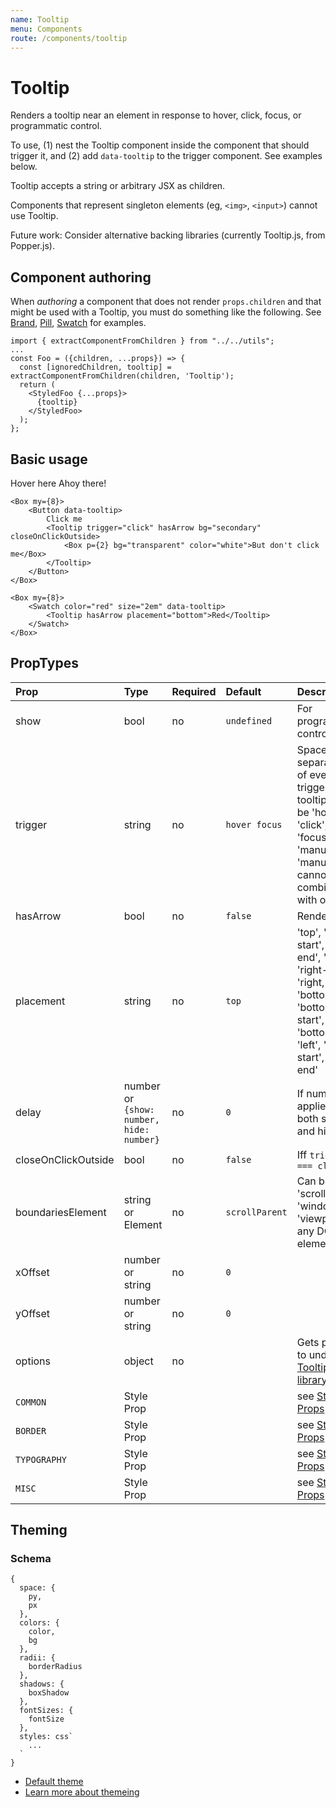 ```yaml
---
name: Tooltip
menu: Components
route: /components/tooltip
---
```



# Tooltip

Renders a tooltip near an element in response to hover, click, focus, or
programmatic control.

To use, (1) nest the Tooltip component inside the component that should trigger it,
and (2) add `data-tooltip` to the trigger component. See examples below.

Tooltip accepts a string or arbitrary JSX as children.

Components that represent singleton elements (eg, `<img>`, `<input>`) cannot use Tooltip.

Future work: Consider alternative backing libraries (currently Tooltip.js, from Popper.js).

## Component authoring

When *authoring* a component that does not render `props.children` and that might
be used with a Tooltip, you must do something like the following. See
[Brand](/components/brand), [Pill](/components/pill), [Swatch](/components/swatch)
for examples.

```
import { extractComponentFromChildren } from "../../utils";
...
const Foo = ({children, ...props}) => {
  const [ignoredChildren, tooltip] = extractComponentFromChildren(children, 'Tooltip');
  return (
    <StyledFoo {...props}>
      {tooltip}
    </StyledFoo>
  );
};
```

## Basic usage

<Playground>
    <Text my={8} py={1} bg="grayLight3" textAlign="center" data-tooltip>
        Hover here
        <Tooltip placement="right">Ahoy there!</Tooltip>
    </Text>

    <Box my={8}>
        <Button data-tooltip>
            Click me
            <Tooltip trigger="click" hasArrow bg="secondary" closeOnClickOutside>
                <Box p={2} bg="transparent" color="white">But don't click me</Box>
            </Tooltip>
        </Button>
    </Box>

    <Box my={8}>
        <Swatch color="red" size="2em" data-tooltip>
            <Tooltip hasArrow placement="bottom">Red</Tooltip>
        </Swatch>
    </Box>

</Playground>


## PropTypes

| Prop | Type | Required | Default | Description |
|:-----|:-----|:---------|:--------|:------------|
| show | bool | no | `undefined` | For programmatic control |
| trigger | string | no | `hover focus` | Space-separated list of events that trigger tooltip. Can be 'hover', 'click', 'focus', 'manual'. 'manual' cannot be combined with others. |
| hasArrow | bool | no | `false` | Render arrow |
| placement | string | no | `top` | 'top', 'top-start', 'top-end', 'right', 'right-start', 'right, 'bottom', 'bottom-start', 'bottom', 'left', 'left-start', 'left-end' |
| delay | number or `{show: number, hide: number}` | no | `0` | If number, applies to both show and hide |
| closeOnClickOutside | bool | no | `false` | Iff `trigger === click` |
| boundariesElement | string or Element | no | `scrollParent` | Can be 'scrollParent', 'window', 'viewport' or any DOM element. |
| xOffset | number or string | no | `0` | |
| yOffset | number or string | no | `0` | |
| options | object | no | | Gets passed to underlying [Tooltip.js library](https://github.com/FezVrasta/popper.js/blob/master/docs/_includes/tooltip-documentation.md) |
| `COMMON` | Style Prop |  |  | see [Style Props](/style-props) |
| `BORDER` | Style Prop |  |  | see [Style Props](/style-props) |
| `TYPOGRAPHY` | Style Prop |  |  | see [Style Props](/style-props) |
| `MISC` | Style Prop |  |  | see [Style Props](/style-props) |


## Theming

### Schema
```
{
  space: {
    py,
    px
  },
  colors: {
    color,
    bg
  },
  radii: {
    borderRadius
  },
  shadows: {
    boxShadow
  },
  fontSizes: {
    fontSize
  },
  styles: css`
    ...
  `
}
```

- [Default theme](https://github.com/raster-foundry/blasterjs/tree/master/packages/core/theme/components/tooltip)
- [Learn more about themeing](/blaster-theme)
